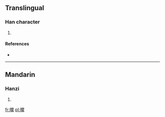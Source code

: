 ==Translingual==

===Han character===
{{Han char|rn=72|rad=日|as=20|sn=24|four=6903<sub>1</sub>|canj=日火月火 (AFBF)}}

# {{defn|Han|sort=日20}}

====References====
* {{Han ref|kx=0501.480|dkj=14271|dj=0872.240|hdz=21543.030|uh=66ED|ud=26349|bh=F8AA|bd=63658}}

----

==Mandarin==

===Hanzi===
{{cmn-hanzi|pin=[[tǎng]] ([[tang3]])|wg=t'ang<sup>3</sup>}}

# {{defn|Mandarin|sort=日20}}

[[fr:曭]]
[[pl:曭]]